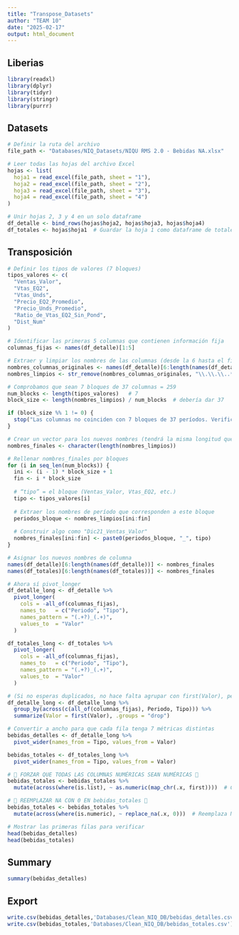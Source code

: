 ```yaml
---
title: "Transpose_Datasets"
author: "TEAM 10"
date: "2025-02-17"
output: html_document
---
```


## Liberias

```r
library(readxl)
library(dplyr)
library(tidyr)
library(stringr)
library(purrr)
```

## Datasets

```r
# Definir la ruta del archivo
file_path <- "Databases/NIQ_Datasets/NIQU RMS 2.0 - Bebidas NA.xlsx"

# Leer todas las hojas del archivo Excel
hojas <- list(
  hoja1 = read_excel(file_path, sheet = "1"),
  hoja2 = read_excel(file_path, sheet = "2"),
  hoja3 = read_excel(file_path, sheet = "3"),
  hoja4 = read_excel(file_path, sheet = "4")
)

# Unir hojas 2, 3 y 4 en un solo dataframe
df_detalle <- bind_rows(hojas$hoja2, hojas$hoja3, hojas$hoja4)
df_totales <- hojas$hoja1  # Guardar la hoja 1 como dataframe de totales
```

## Transposición
```r
# Definir los tipos de valores (7 bloques)
tipos_valores <- c(
  "Ventas_Valor", 
  "Vtas_EQ2", 
  "Vtas_Unds", 
  "Precio_EQ2_Promedio",
  "Precio_Unds_Promedio", 
  "Ratio_de_Vtas_EQ2_Sin_Pond", 
  "Dist_Num"
)

# Identificar las primeras 5 columnas que contienen información fija
columnas_fijas <- names(df_detalle)[1:5]

# Extraer y limpiar los nombres de las columnas (desde la 6 hasta el final)
nombres_columnas_originales <- names(df_detalle)[6:length(names(df_detalle))]
nombres_limpios <- str_remove(nombres_columnas_originales, "\\.\\.\\..*")  # elimina sufijos

# Comprobamos que sean 7 bloques de 37 columnas = 259
num_blocks <- length(tipos_valores)   # 7
block_size <- length(nombres_limpios) / num_blocks  # debería dar 37

if (block_size %% 1 != 0) {
  stop("Las columnas no coinciden con 7 bloques de 37 períodos. Verifica tu archivo.")
}

# Crear un vector para los nuevos nombres (tendrá la misma longitud que nombres_limpios)
nombres_finales <- character(length(nombres_limpios))

# Rellenar nombres_finales por bloques
for (i in seq_len(num_blocks)) {
  ini <- (i - 1) * block_size + 1
  fin <- i * block_size
  
  # “tipo” = el bloque (Ventas_Valor, Vtas_EQ2, etc.)
  tipo <- tipos_valores[i]
  
  # Extraer los nombres de período que corresponden a este bloque
  periodos_bloque <- nombres_limpios[ini:fin]
  
  # Construir algo como "Dic21_Ventas_Valor"
  nombres_finales[ini:fin] <- paste0(periodos_bloque, "_", tipo)
}

# Asignar los nuevos nombres de columna
names(df_detalle)[6:length(names(df_detalle))] <- nombres_finales
names(df_totales)[6:length(names(df_totales))] <- nombres_finales

# Ahora sí pivot_longer
df_detalle_long <- df_detalle %>%
  pivot_longer(
    cols = -all_of(columnas_fijas),
    names_to   = c("Periodo", "Tipo"),
    names_pattern = "(.+?)_(.+)",
    values_to  = "Valor"
  )

df_totales_long <- df_totales %>%
  pivot_longer(
    cols = -all_of(columnas_fijas),
    names_to   = c("Periodo", "Tipo"),
    names_pattern = "(.+?)_(.+)",
    values_to  = "Valor"
  )

# (Si no esperas duplicados, no hace falta agrupar con first(Valor), pero puedes dejarlo si quieres)
df_detalle_long <- df_detalle_long %>%
  group_by(across(c(all_of(columnas_fijas), Periodo, Tipo))) %>%
  summarize(Valor = first(Valor), .groups = "drop")

# Convertir a ancho para que cada fila tenga 7 métricas distintas
bebidas_detalles <- df_detalle_long %>%
  pivot_wider(names_from = Tipo, values_from = Valor)

bebidas_totales <- df_totales_long %>%
  pivot_wider(names_from = Tipo, values_from = Valor)

# 🔹 FORZAR QUE TODAS LAS COLUMNAS NUMÉRICAS SEAN NUMÉRICAS 🔹
bebidas_totales <- bebidas_totales %>%
  mutate(across(where(is.list), ~ as.numeric(map_chr(.x, first))))  # Convierte listas a números

# 🔹 REEMPLAZAR NA CON 0 EN bebidas_totales 🔹
bebidas_totales <- bebidas_totales %>%
  mutate(across(where(is.numeric), ~ replace_na(.x, 0)))  # Reemplaza NA con 0
```

```r
# Mostrar las primeras filas para verificar
head(bebidas_detalles)
head(bebidas_totales)
```

## Summary

```r
summary(bebidas_detalles)
```

## Export
```r
write.csv(bebidas_detalles,'Databases/Clean_NIQ_DB/bebidas_detalles.csv')
write.csv(bebidas_totales,'Databases/Clean_NIQ_DB/bebidas_totales.csv')
```


